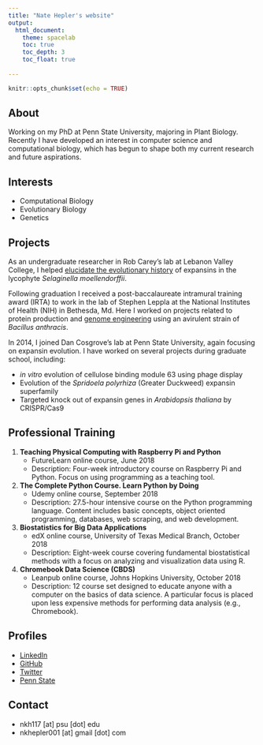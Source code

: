 ```yaml
---
title: "Nate Hepler's website"
output: 
  html_document:
    theme: spacelab
    toc: true
    toc_depth: 3
    toc_float: true
    
---
```


```r
knitr::opts_chunk$set(echo = TRUE)
```

## About

Working on my PhD  at Penn State University, majoring in Plant Biology. Recently I have developed an interest in computer science and computational biology, which has begun to shape both my current research and future aspirations. 

## Interests

* Computational Biology
* Evolutionary Biology
* Genetics

## Projects

As an undergraduate researcher in Rob Carey's lab at Lebanon Valley College, I helped [elucidate the evolutionary history](https://www.ncbi.nlm.nih.gov/pmc/articles/PMC3680112/) of expansins in the lycophyte *Selaginella moellendorffii*. 

Following graduation I received a post-baccalaureate intramural training award (IRTA) to work in the lab of Stephen Leppla at the National Institutes of Health (NIH) in Bethesda, Md. Here I worked on projects related to protein production and [genome engineering](https://journals.plos.org/plosone/article/authors?id=10.1371/journal.pone.0183346) using an avirulent strain of *Bacillus anthracis*.

In 2014, I joined Dan Cosgrove's lab at Penn State University, again focusing on expansin evolution. I have worked on several projects during graduate school, including:

* *in vitro* evolution of cellulose binding module 63 using phage display
* Evolution of the *Spridoela polyrhiza* (Greater Duckweed) expansin superfamily
* Targeted knock out of expansin genes in *Arabidopsis thaliana* by CRISPR/Cas9

## Professional Training

1. **Teaching Physical Computing with Raspberry Pi and Python**
    * FutureLearn online course, June 2018
    * Description: Four-week introductory course on Raspberry Pi and Python. Focus on using programming as a teaching tool.

2. **The Complete Python Course. Learn Python by Doing**
    * Udemy online course, September 2018
    * Description: 27.5-hour intensive course on the Python programming language. Content includes basic concepts, object oriented programming, databases, web scraping, and web development.

3. **Biostatistics for Big Data Applications**
    * edX online course, University of Texas Medical Branch, October 2018
    * Description: Eight-week course covering fundamental biostatistical methods with a focus on analyzing and visualization data using R.

4. **Chromebook Data Science (CBDS)**
    * Leanpub online course, Johns Hopkins University, October 2018
    * Description: 12 course set designed to educate anyone with a computer on the basics of data science. A particular focus is placed upon less expensive methods for performing data analysis (e.g., Chromebook).

## Profiles

- [LinkedIn](https://www.linkedin.com/in/nathankhepler/)
- [GitHub](https://github.com/nkhepler)
- [Twitter](https://twitter.com/nate_hepler)
- [Penn State](https://www.huck.psu.edu/people/nathan-hepler)

## Contact

- nkh117 [at] psu [dot] edu
- nkhepler001 [at] gmail [dot] com
